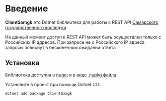 
# Введение

**ClientSamgk** это Dotnet библиотека для работы с
REST API [Самарского государственного колледжа](https://samgk.ru/)

<Callout type="error" emoji="️🚫">
  На данный момент доступ к REST API может быть осуществлен только с Российских IP адресов.
  При запросе не с Российского IP адреса запросы повиснут в бесконечном ожидании ответа
</Callout>

## Установка

Библиотека доступна в [nuget](https://www.nuget.org/packages/ClientSamgk)
и в виде [.nupkg файла](https://github.com/TheCrazyWolf/Api-Client-for-samgk.ru/releases/latest).

Установите в проект при помощи Dotnet CLI:
```cmd copy
dotnet add package ClientSamgk
```
